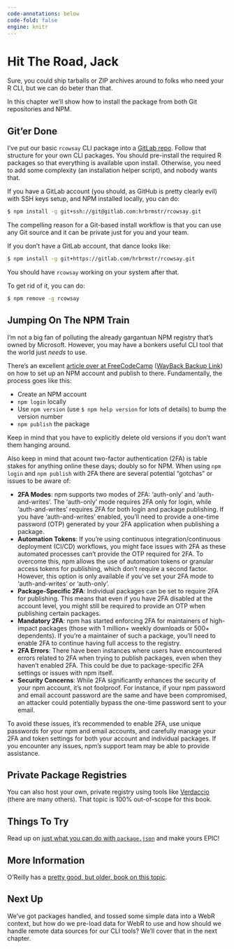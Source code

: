```yaml
---
code-annotations: below
code-fold: false
engine: knitr
--- 
```

# Hit The Road, Jack {.unnumbered}

Sure, you could ship tarballs or ZIP archives around to folks who need your R CLI, but we can do beter than that.

In this chapter we'll show how to install the package from both Git repositories and NPM.

## Git'er Done

I've put our basic `rcowsay` CLI package into a [GitLab repo](https://gitlab.com/hrbrmstr/rcowsay). Follow that structure for your own CLI packages. You should pre-install the required R packages so that everything is available upon install. Otherwise, you need to add some complexity (an installation helper script), and nobody wants that.

If you have a GitLab account (you should, as GitHub is pretty clearly evil) with SSH keys setup, and NPM installed locally, you can do:

```bash
$ npm install -g git+ssh://git@gitlab.com:hrbrmstr/rcowsay.git
```

The compelling reason for a Git-based install workflow is that you can use any Git source and it can be private just for you and your team.

If you don't have a GitLab account, that dance looks like:

```bash
$ npm install -g git+https://gitlab.com/hrbrmstr/rcowsay.git
```

You should have `rcowsay` working on your system after that.

To get rid of it, you can do:

```bash
$ npm remove -g rcowsay
```

## Jumping On The NPM Train

I'm not a big fan of polluting the already gargantuan NPM registry that's owned by Microsoft. However, you may have a bonkers useful CLI tool that the world just _needs_ to use.

There's an excellent [article over at FreeCodeCamp](https://www.freecodecamp.org/news/how-to-create-and-publish-your-first-npm-package/) ([WayBack Backup Link](https://web.archive.org/web/20230202143142/https://www.freecodecamp.org/news/how-to-create-and-publish-your-first-npm-package/)) on how to set up an NPM account and publish to there. Fundamentally, the process goes like this:

- Create an NPM account
- `npm login` locally
- Use `npm version` (use `$ npm help version` for lots of details) to bump the version number
- `npm publish` the package

Keep in mind that you have to explicitly delete old versions if you don't want them hanging around. 

Also keep in mind that acount two-factor authentication (2FA) is table stakes for anything online these days; doubly so for NPM. When using `npm login` and `npm publish` with 2FA there are several potential "gotchas" or issues to be aware of:

- **2FA Modes**: npm supports two modes of 2FA: 'auth-only' and 'auth-and-writes'. The 'auth-only' mode requires 2FA only for login, while 'auth-and-writes' requires 2FA for both login and package publishing. If you have 'auth-and-writes' enabled, you'll need to provide a one-time password (OTP) generated by your 2FA application when publishing a package.
- **Automation Tokens**: If you're using continuous integration/continuous deployment (CI/CD) workflows, you might face issues with 2FA as these automated processes can't provide the OTP required for 2FA. To overcome this, npm allows the use of automation tokens or granular access tokens for publishing, which don't require a second factor. However, this option is only available if you've set your 2FA mode to 'auth-and-writes' or 'auth-only'.
- **Package-Specific 2FA**: Individual packages can be set to require 2FA for publishing. This means that even if you have 2FA disabled at the account level, you might still be required to provide an OTP when publishing certain packages.
- **Mandatory 2FA**: npm has started enforcing 2FA for maintainers of high-impact packages (those with 1 million+ weekly downloads or 500+ dependents). If you're a maintainer of such a package, you'll need to enable 2FA to continue having full access to the registry.
-  **2FA Errors**: There have been instances where users have encountered errors related to 2FA when trying to publish packages, even when they haven't enabled 2FA. This could be due to package-specific 2FA settings or issues with npm itself.
- **Security Concerns**: While 2FA significantly enhances the security of your npm account, it's not foolproof. For instance, if your npm password and email account password are the same and have been compromised, an attacker could potentially bypass the one-time password sent to your email.

To avoid these issues, it's recommended to enable 2FA, use unique passwords for your npm and email accounts, and carefully manage your 2FA and token settings for both your account and individual packages. If you encounter any issues, npm's support team may be able to provide assistance.

## Private Package Registries

You can also host your own, private registry using tools like [Verdaccio](https://verdaccio.org/) (there are many others). That topic is 100% out-of-scope for this book.

## Things To Try

Read up on [just what you can do with `package.json`](https://docs.npmjs.com/cli/v6/configuring-npm/package-json) and make yours EPIC!

## More Information

O'Reilly has a [pretty good, but older, book on this topic](https://www.oreilly.com/library/view/installing-maintaining-and/9781491966310/). 

## Next Up

We've got packages handled, and tossed some simple data into a WebR context, but how do we pre-load data for WebR to use and how should we handle remote data sources for our CLI tools? We'll cover that in the next chapter.
